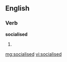 ==English==

===Verb===
'''socialised'''

# {{past of|socialise}}

[[mg:socialised]]
[[vi:socialised]]